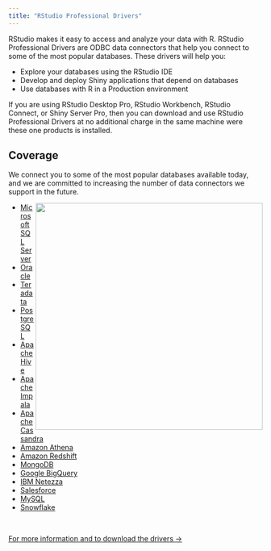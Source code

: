 ```yaml
---
title: "RStudio Professional Drivers"
---
```


RStudio makes it easy to access and analyze your data with R. RStudio Professional Drivers are ODBC data connectors that help you connect to some of the most popular databases. These drivers will help you:

- Explore your databases using the RStudio IDE
- Develop and deploy Shiny applications that depend on databases
- Use databases with R in a Production environment

If you are using RStudio Desktop Pro, RStudio Workbench, RStudio Connect, or Shiny Server Pro, then you can download and use RStudio Professional Drivers at no additional charge in the same machine were these one products is installed.

## Coverage

We connect you to some of the most popular databases available today, and we are committed to increasing the number of data connectors we support in the future.

<div>
  <img src="/rstudio/databases.png"   align="right" height="450">
</div>

- [Microsoft SQL Server](/databases/microsoft-sql-server)
- [Oracle](/databases/oracle)
- [Teradata](/databases/teradata)
- [PostgreSQL](/databases/postgresql)
- [Apache Hive](/databases/hive)
- [Apache Impala](/databases/impala)
- [Apache Cassandra](/databases/cassandra)
- [Amazon Athena](/databases/athena)
- [Amazon Redshift](/databases/redshift)
- [MongoDB](/databases/mongodb)
- [Google BigQuery](/databases/big-query)
- [IBM Netezza](/databases/netezza)
- [Salesforce](/databases/salesforce)
- [MySQL](/databases/my-sql)
- [Snowflake](/databases/snowflake)

</br>

<p align = "left">
  <a href="https://www.rstudio.com/products/drivers/" class="more" title="Read More...">For more information and to download the drivers &rarr;</a>
</p>


